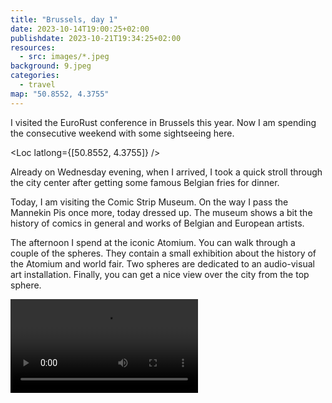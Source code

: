 ```yaml
---
title: "Brussels, day 1"
date: 2023-10-14T19:00:25+02:00
publishdate: 2023-10-21T19:34:25+02:00
resources:
  - src: images/*.jpeg
background: 9.jpeg
categories:
  - travel
map: "50.8552, 4.3755"
---
```


I visited the EuroRust conference in Brussels this year. Now I am spending the
consecutive weekend with some sightseeing here.

<Loc latlong={[50.8552, 4.3755]} />

Already on Wednesday evening, when I arrived, I took a quick stroll through the
city center after getting some famous Belgian fries for dinner.

<Pano
  src="1.jpeg"
  caption="The central market place with nice, old buildings all around."
/>

<Gallery>
  <Rimg src="1.jpeg" caption="The stock exchange." />
  <Rimg src="3.jpeg" caption="A Tintin mural." />
  <Rimg src="4.jpeg" caption="The famous Mannekin Pis." />
</Gallery>

Today, I am visiting the Comic Strip Museum. On the way I pass the Mannekin Pis
once more, today dressed up. The museum shows a bit the history of comics in
general and works of Belgian and European artists.

<Rimg src="6.jpeg" alt="A house with bicycles mounted on the walls." />

<Gallery>
  <Rimg src="5.jpeg" alt="Mannekin Pis dressed up." />
  <Rimg src="7.jpeg" caption="In the Comic Strip Museum." />
  <Rimg src="8.jpeg" caption="A smurf mosaic near the Comic Strip Museum." />
</Gallery>

The afternoon I spend at the iconic Atomium. You can walk through a couple of
the spheres. They contain a small exhibition about the history of the Atomium
and world fair. Two spheres are dedicated to an audio-visual art installation.
Finally, you can get a nice view over the city from the top sphere.

<Video src="videos/1.mp4" />

<Gallery>
  <Rimg src="15.jpeg" alt="Atomium" />
  <Rimg src="10.jpeg" alt="Atomium" />
</Gallery>

<Rimg src="14.jpeg" alt="View from the Atomium." />

<Gallery>
  <Rimg src="11.jpeg" alt="View from the Atomium." />
  <Rimg
    src="13.jpeg"
    caption="In the foreground is “Mini-Europe”, a park with models of European landmarks. But I didn't visit it."
  />
</Gallery>

The entry to the Atomium also included the nearby Design Museum, thus I visited
it as well. The main collection is focused on plastic furniture (chairs, tables,
...). Given that is was “free” is was decently interesting, but otherwise
I wouldn't recommend it if things made from plastic are not your primary
interest.

To end the day, I had dinner at a small Indian place “Spoonful of India”, which
had excellent food. Just be careful with the level of spicyness that you order.
The low to medium was quite borderline for me.

<Nextday />
